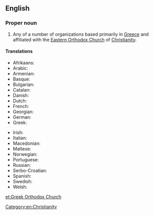 ==English==

===Proper noun===
{{wikipedia}}
{{en-proper noun|head=[[Greek]] [[Orthodox Church]]}}

# Any of a number of organizations based primarily in [[Greece]] and affiliated with the [[Eastern Orthodox Church]] of [[Christianity]].

====Translations====
{{trans-top|Greek Orthodox Church}}
* Afrikaans: {{t|af|Grieks-Ortodokse Kerk}}
* Arabic: {{t|ar|الكنيسة الأرثوذكسية اليونانية|tr=al-Knysh al-ʼRthwdhksyh al-Ywnānyh|sc=Arab}}
* Armenian: {{t|hy|Հույն ուղղափառ եկեղեցի}}
* Basque: {{t|eu|Greziako Eliza Ortodoxoa}}
* Bulgarian: {{t|bg|Гръцката православна църква|tr=Grŭtskata pravoslavna tsŭrkva|sc=Cyrl}}
* Catalan: {{t|ca|Església ortodoxa grega}}
* Danish: {{t|da|Græsk-ortodokse kirke}}
* Dutch: {{t|nl|Grieks-orthodoxe Kerk}}
* French: {{t|fr|Eglise orthodoxe grecque}}
* Georgian: {{t|ka|მართლმადიდებელი ეკლესია}}
* German: {{t|de|Griechisch-Orthodoxe Kirche|f}}
* Greek: {{t|el|Ελληνορθόδοξη Εκκλησία|f}}
{{trans-mid}}
* Irish: {{t|ga|Eaglais Cheartchreidmheach na Gréige}}
* Italian: {{t|it|Chiesa greco-ortodossa}}
* Macedonian: {{t|mk|Грчка православна црква|f|tr=G'rčka pravoslávna c'rkva}}
* Maltese: {{t|mt|Knisja Ortodossa Griega}}
* Norwegian: {{t|no|Gresk ortodokse kirke}}
* Portuguese: {{t|pt|Igreja Ortodoxa grega}}
* Russian: {{t|ru|Греческая Православная Церковь|f|tr=Grečeskaja Pravoslávnaja Cérkov'|sc=Cyrl}}
* Serbo-Croatian: {{t|sh|Грчка православна црква|tr=Grčka pravoslavna crkva|sc=Cyrl}}
* Spanish: {{t|es|Iglesia ortodoxa griega}}
* Swedish: {{t|sv|Grekisk-ortodoxa kyrkan}}
* Welsh: {{t|cy|Eglwys Uniongred Groeg}}
{{trans-bottom}}

[[Category:en:Christianity]]

[[et:Greek Orthodox Church]]